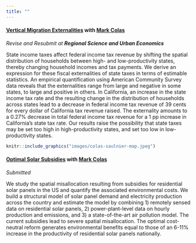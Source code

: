 ```yaml
---
title: ""
---
```


#### **[Vertical Migration Externalities](papers/colas-saulnier-vme.pdf)** with [Mark Colas](https://sites.google.com/site/markyaucolas/home) 
*Revise and Resubmit at **Regional Science and Urban Economics***

State income taxes affect federal income tax revenue by shifting the spatial distribution of households between high- and low-productivity states, thereby changing household incomes and tax payments. We derive an expression for these fiscal externalities of state taxes in terms of estimable statistics. An empirical quantification using American Community Survey data reveals that the externalities range from large and negative in some states, to large and positive in others. In California, an increase in the state income tax rate and the resulting change in the distribution of households across states lead to a decrease in federal income tax revenue of 39 cents for every dollar of California tax revenue raised. The externality amounts to a 0.27% decrease in total federal income tax revenue for a 1 pp increase in California’s state tax rate. Our results raise the possibility that state taxes may be set too high in high-productivity states, and set too low in low-productivity states.  

```r
knitr::include_graphics("images/colas-saulnier-map.jpeg")
```

#### **[Optimal Solar Subsidies](papers/colas-saulnier-optimal-solar.pdf)** with [Mark Colas](https://sites.google.com/site/markyaucolas/home)  
*Submitted*

We study the spatial misallocation resulting from subsidies for residential solar panels in the US and quantify the associated environmental costs. We build a structural model of solar panel demand and electricity production across the country and estimate the model by combining 1) remotely sensed data on residential solar panels, 2) power-plant-level data on hourly production and emissions, and 3) a state-of-the-art air pollution model. The current subsidies lead to severe spatial misallocation. The optimal cost-neutral reform generates environmental benefits equal to those of an 6-11% increase in the productivity of residential solar panels nationally.



